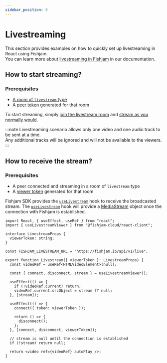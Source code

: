```yaml
---
sidebar_position: 8
---
```


# Livestreaming

This section provides examples on how to quickly set up livestreaming in React using Fishjam.  
You can learn more about [livestreaming in Fishjam](/how-to/features/livestreaming) in our documentation.

## How to start streaming?

### Prerequisites

- [A room of `livestream` type](/how-to/features/livestreaming)
- A [peer token](/explanation/glossary#peer-token) generated for that room

To start streaming, simply [join the livestream room](/how-to/react/connecting) and [stream as you normally would](/how-to/react/start-streaming).

:::note
Livestreaming scenario allows only one video and one audio track to be sent at a time.  
Any additional tracks will be ignored and will not be available to the viewers.
:::

## How to receive the stream?

### Prerequisites

- A peer connected and streaming in a room of `livestream` type
- A [viewer token](/how-to/features/livestreaming) generated for that room

Fishjam SDK provides the [`useLivestream`](/api/web/functions/useLivestream) hook to receive the broadcasted stream.
The [`useLivestream`](/api/web/functions/useLivestream) hook will provide a [MediaStream](https://developer.mozilla.org/en-US/docs/Web/API/MediaStream) object once the connection with Fishjam is established.

```tsx
import React, { useEffect, useRef } from "react";
import { useLivestreamViewer } from "@fishjam-cloud/react-client";

interface LivestreamProps {
  viewerToken: string;
}

const FISHJAM_LIVESTREAM_URL = "https://fishjam.io/api/v1/live";

export function Livestream({ viewerToken }: LivestreamProps) {
  const videoRef = useRef<HTMLVideoElement>(null);

  const { connect, disconnect, stream } = useLivestreamViewer();

  useEffect(() => {
    if (!videoRef.current) return;
    videoRef.current.srcObject = stream ?? null;
  }, [stream]);

  useEffect(() => {
    connect({ token: viewerToken });

    return () => {
      disconnect();
    };
  }, [connect, disconnect, viewerToken]);

  // stream is null until the connection is established
  if (!stream) return null;

  return <video ref={videoRef} autoPlay />;
}
```
